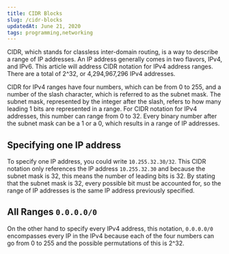 ```yaml
---
title: CIDR Blocks
slug: /cidr-blocks
updatedAt: June 21, 2020
tags: programming,networking
---
```


CIDR, which stands for classless inter-domain routing, is a way to describe a
range of IP addresses. An IP address generally comes in two flavors, IPv4,
and IPv6. This article will address CIDR notation for IPv4 address ranges.
There are a total of 2^32, or 4,294,967,296 IPv4 addresses.

CIDR for IPv4 ranges have four numbers, which can be from 0 to 255, and a
number of the slash character, which is referred to as the subnet mask. The
subnet mask, represented by the integer after the slash, refers to how many
leading 1 bits are represented in a range. For CIDR notation for IPv4
addresses, this number can range from 0 to 32. Every binary number after the
subnet mask can be a 1 or a 0, which results in a range of IP addresses.

## Specifying one IP address

To specify one IP address, you could write `10.255.32.30/32`. This CIDR
notation only references the IP address `10.255.32.30` and because the subnet
mask is 32, this means the number of leading bits is 32. By stating that the
subnet mask is 32, every possible bit must be accounted for, so the range of
IP addresses is the same IP address previously specified.

## All Ranges `0.0.0.0/0`

On the other hand to specify every IPv4 address, this notation, `0.0.0.0/0`
encompasses every IP in the IPv4 because each of the four numbers can go from
0 to 255 and the possible permutations of this is 2^32.
